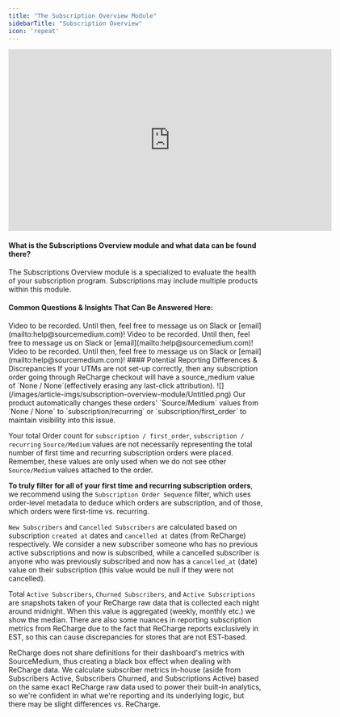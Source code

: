 ```yaml
---
title: "The Subscription Overview Module"
sidebarTitle: "Subscription Overview"
icon: 'repeat'
---
```

<iframe width="640" height="360" src="https://www.loom.com/embed/22c8ed01dbd340e1bc7bdd8f2377b846?sid=6e3ab66b-9334-4519-90d1-3546d7367d42" frameborder="0" webkitallowfullscreen mozallowfullscreen allowfullscreen></iframe>

#### What is the Subscriptions Overview module and what data can be found there?
The Subscriptions Overview module is a specialized to evaluate the health of your subscription program. Subscriptions may include multiple products within this module.
#### Common Questions & Insights That Can Be Answered Here:
<AccordionGroup>
<Accordion title="What is the breakdown of total, new, and cancelled subscription revenue (MRR)?">
Video to be recorded. Until then, feel free to message us on Slack or [email](mailto:help@sourcemedium.com)!
</Accordion>
<Accordion title="How has the health of our subscription program changed over time?">
Video to be recorded. Until then, feel free to message us on Slack or [email](mailto:help@sourcemedium.com)!
</Accordion>
<Accordion title="What are the top cancellation reasons?">
Video to be recorded. Until then, feel free to message us on Slack or [email](mailto:help@sourcemedium.com)!
</Accordion>
</AccordionGroup>
#### Potential Reporting Differences & Discrepancies
<AccordionGroup>
<Accordion title="What do 'subscription/recurring' and 'subscription/first_order' Source/Medium values mean?">
If your UTMs are not set-up correctly, then any subscription order going through ReCharge checkout will have a source_medium value of `None / None`(effectively erasing any last-click attribution). 
![](/images/article-imgs/subscription-overview-module/Untitled.png)
Our product automatically changes these orders' `Source/Medium` values from `None / None` to `subscription/recurring` or `subscription/first_order` to maintain visibility into this issue.

Your total Order count for `subscription / first_order`, `subscription / recurring` `Source/Medium` values are not necessarily representing the total number of first time and recurring subscription orders were placed.  Remember, these values are only used when we do not see other `Source/Medium` values attached to the order.

**To truly filter for all of your first time and recurring subscription orders**, we recommend using the `Subscription Order Sequence` filter, which uses order-level metadata to deduce which orders are subscription, and of those, which orders were first-time vs. recurring.

</Accordion>
<Accordion title="How are ReCharge subscription metrics calculated in SourceMedium reports?">

`New Subscribers` and `Cancelled Subscribers` are calculated based on subscription `created at` dates and `cancelled at` dates (from ReCharge) respectively. We consider a new subscriber someone who has no previous active subscriptions and now is subscribed, while a cancelled subscriber is anyone who was previously subscribed and now has a `cancelled_at` (date) value on their subscription (this value would be null if they were not cancelled).

Total `Active Subscribers`, `Churned Subscribers`, and `Active Subscriptions` are snapshots taken of your ReCharge raw data that is collected each night around midnight. When this value is aggregated (weekly, monthly etc.) we show the median. There are also some nuances in reporting subscription metrics from ReCharge due to the fact that ReCharge reports exclusively in EST, so this can cause discrepancies for stores that are not EST-based.
</Accordion>

<Accordion title="Why won't SourceMedium numbers match those of ReCharge?">

ReCharge does not share definitions for their dashboard's metrics with SourceMedium, thus creating a black box effect when dealing with ReCharge data. We calculate subscriber metrics in-house (aside from Subscribers Active, Subscribers Churned, and Subscriptions Active) based on the same exact ReCharge raw data used to power their built-in analytics, so we're confident in what we're reporting and its underlying logic, but there may be slight differences vs. ReCharge.
</Accordion>
</AccordionGroup>